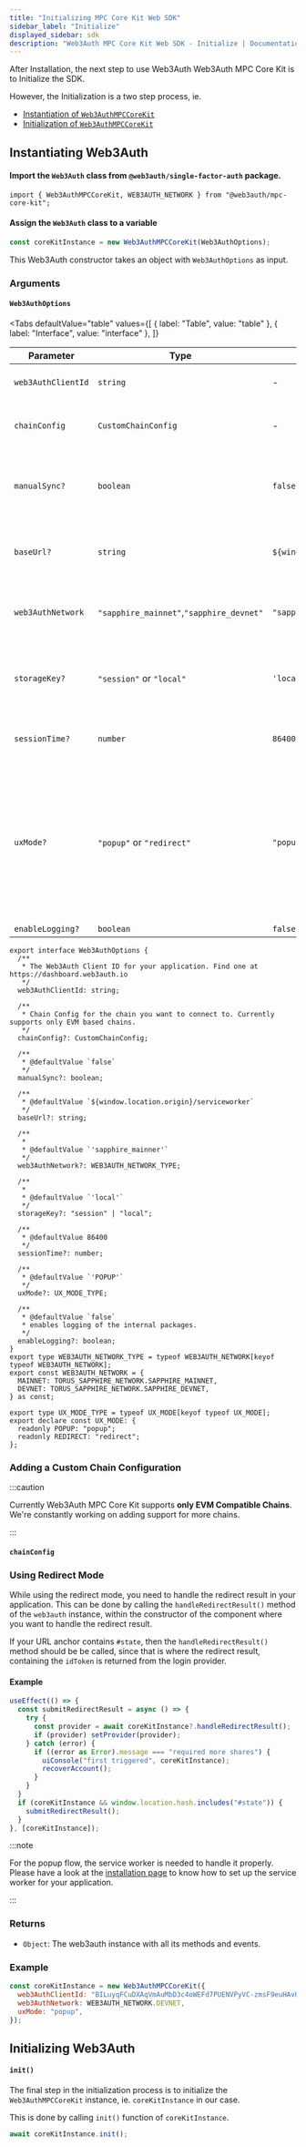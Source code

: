 ```yaml
---
title: "Initializing MPC Core Kit Web SDK"
sidebar_label: "Initialize"
displayed_sidebar: sdk
description: "Web3Auth MPC Core Kit Web SDK - Initialize | Documentation - Web3Auth"
---
```



After Installation, the next step to use Web3Auth Web3Auth MPC Core Kit is to Initialize the SDK.

However, the Initialization is a two step process, ie.

- [Instantiation of `Web3AuthMPCCoreKit`](#instantiating-web3auth)
- [Initialization of `Web3AuthMPCCoreKit`](#initializing-web3auth)

## Instantiating Web3Auth

#### Import the `Web3Auth` class from `@web3auth/single-factor-auth` package.

```tsx
import { Web3AuthMPCCoreKit, WEB3AUTH_NETWORK } from "@web3auth/mpc-core-kit";
```

#### Assign the `Web3Auth` class to a variable

```javascript
const coreKitInstance = new Web3AuthMPCCoreKit(Web3AuthOptions);
```

This Web3Auth constructor takes an object with `Web3AuthOptions` as input.

### Arguments

#### `Web3AuthOptions`

<Tabs
  defaultValue="table"
  values={[
    { label: "Table", value: "table" },
    { label: "Interface", value: "interface" },
  ]}
>

<TabItem value="table">

| Parameter          | Type                                     | Default                                   | Description                                                                                                                                                                                                                                                                                       | Mandatory |
| ------------------ | ---------------------------------------- | ----------------------------------------- | ------------------------------------------------------------------------------------------------------------------------------------------------------------------------------------------------------------------------------------------------------------------------------------------------- | --------- |
| `web3AuthClientId` | `string`                                 | -                                         | The Web3Auth Client ID for your application. Find one at https://dashboard.web3auth.io                                                                                                                                                                                                            | Yes       |
| `chainConfig`      | `CustomChainConfig`                      | -                                         | Chain Config for the chain you want to connect to. Currently supports only EVM based chains.                                                                                                                                                                                                      | Yes       |
| `manualSync?`      | `boolean`                                | `false`                                   | Enables you to manually sync with the Web3Auth Metadata Server, helping you manage the API calls to the server. Ideal for managing custom flows.                                                                                                                                                  | No        |
| `baseUrl?`         | `string`                                 | `${window.location.origin}/serviceworker` | URL of the service worker handling the authentication in popup flow. For general usecases, you don't need to change this value.                                                                                                                                                                   | No        |
| `web3AuthNetwork`  | `"sapphire_mainnet"`,`"sapphire_devnet"` | `"sapphire_mainnet"`                      | Web3Auth Network used for MPC Wallet Management. Use Devnet/ Testnet in testing environment and Mainnet in production environment.                                                                                                                                                                | No        |
| `storageKey?`      | `"session"` or `"local"`                 | `'local'`                                 | Select the session key storage across local storage or session storage. Setting to "local" will persist social login session accross browser tabs. @defaultValue "local"                                                                                                                          | No        |
| `sessionTime?`     | `number`                                 | `86400`                                   | Determine the session length in seconds. By default the value is set at 86400 seconds, ie. 7 days.                                                                                                                                                                                                | No        |
| `uxMode?`          | `"popup"` or `"redirect"`                | `"popup"`                                 | Two uxModes are supported: <ul><li>`'popup'`: In this uxMode, a popup will be shown to user for login.</li><li>`'redirect'`: In this uxMode, user will be redirected to a new window tab for login.</li></ul> Use of `'REDIRECT'` mode is recommended in browsers where popups might get blocked. | No        |
| `enableLogging?`   | `boolean`                                | `false`                                   | Enables Logs for the SDK                                                                                                                                                                                                                                                                          | No        |

</TabItem>

<TabItem value="interface">

```tsx
export interface Web3AuthOptions {
  /**
   * The Web3Auth Client ID for your application. Find one at https://dashboard.web3auth.io
   */
  web3AuthClientId: string;

  /**
   * Chain Config for the chain you want to connect to. Currently supports only EVM based chains.
   */
  chainConfig?: CustomChainConfig;

  /**
   * @defaultValue `false`
   */
  manualSync?: boolean;

  /**
   * @defaultValue `${window.location.origin}/serviceworker`
   */
  baseUrl?: string;

  /**
   *
   * @defaultValue `'sapphire_mainner'`
   */
  web3AuthNetwork?: WEB3AUTH_NETWORK_TYPE;

  /**
   *
   * @defaultValue `'local'`
   */
  storageKey?: "session" | "local";

  /**
   * @defaultValue 86400
   */
  sessionTime?: number;

  /**
   * @defaultValue `'POPUP'`
   */
  uxMode?: UX_MODE_TYPE;

  /**
   * @defaultValue `false`
   * enables logging of the internal packages.
   */
  enableLogging?: boolean;
}
export type WEB3AUTH_NETWORK_TYPE = typeof WEB3AUTH_NETWORK[keyof typeof WEB3AUTH_NETWORK];
export const WEB3AUTH_NETWORK = {
  MAINNET: TORUS_SAPPHIRE_NETWORK.SAPPHIRE_MAINNET,
  DEVNET: TORUS_SAPPHIRE_NETWORK.SAPPHIRE_DEVNET,
} as const;

export type UX_MODE_TYPE = typeof UX_MODE[keyof typeof UX_MODE];
export declare const UX_MODE: {
  readonly POPUP: "popup";
  readonly REDIRECT: "redirect";
};
```

</TabItem>

</Tabs>

### Adding a Custom Chain Configuration

:::caution

Currently Web3Auth MPC Core Kit supports **only EVM Compatible Chains**. We're constantly working on adding support for more chains.

:::

#### `chainConfig`

<ChainConfig />

### Using Redirect Mode

While using the redirect mode, you need to handle the redirect result in your application. This can be done by calling the `handleRedirectResult()`
method of the `web3auth` instance, within the constructor of the component where you want to handle the redirect result.

If your URL anchor contains `#state`, then the `handleRedirectResult()` method should be be called, since that is where the redirect result,
containing the `idToken` is returned from the login provider.

#### Example

```javascript
useEffect(() => {
  const submitRedirectResult = async () => {
    try {
      const provider = await coreKitInstance?.handleRedirectResult();
      if (provider) setProvider(provider);
    } catch (error) {
      if ((error as Error).message === "required more shares") {
        uiConsole("first triggered", coreKitInstance);
        recoverAccount();
      }
    }
  }
  if (coreKitInstance && window.location.hash.includes("#state")) {
    submitRedirectResult();
  }
}, [coreKitInstance]);
```

:::note

For the popup flow, the service worker is needed to handle it properly. Please have a look at the
[installation page](/sdk/core-kit/mpc-core-kit/install) to know how to set up the service worker for your application.

:::

### Returns

- `Object`: The web3auth instance with all its methods and events.

### Example

```javascript
const coreKitInstance = new Web3AuthMPCCoreKit({
  web3AuthClientId: "BILuyqFCuDXAqVmAuMbD3c4oWEFd7PUENVPyVC-zmsF9euHAvUjqbTCpKw6gO05DBif1YImIVtyaxmEbcLLlb6w",
  web3AuthNetwork: WEB3AUTH_NETWORK.DEVNET,
  uxMode: "popup",
});
```

## Initializing Web3Auth

#### `init()`

The final step in the initialization process is to initialize the `Web3AuthMPCCoreKit` instance, ie. `coreKitInstance` in our case.

This is done by calling `init()` function of `coreKitInstance`.

```javascript
await coreKitInstance.init();
```
